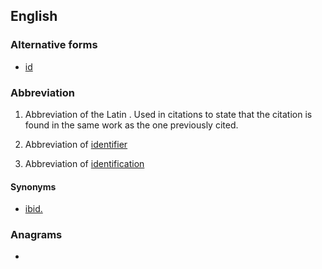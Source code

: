 {{also|Appendix:Variations of "id"}}
==English==

===Alternative forms===
* [[id]]

===Abbreviation===
{{rfc-header|Abbreviation}}
{{head|en|abbreviation}}

# {{lb|en|bibliography}} Abbreviation of the Latin {{m|la|idem||same}}. Used in citations to state that the citation is found in the same work as the one previously cited.
# {{lb|en|computing}} Abbreviation of [[identifier]]
# Abbreviation of [[identification]]

====Synonyms====
* {{sense|bibliography}} [[ibid.]]

===Anagrams===
* {{anagrams|en|DI|Di|d'I|dI|di-}}